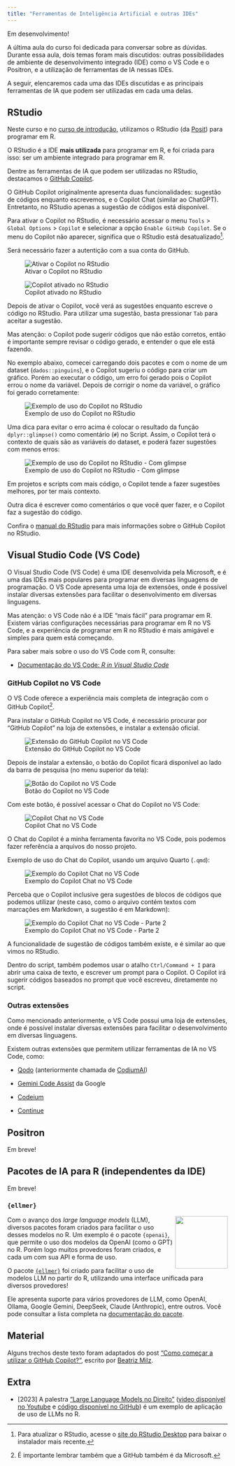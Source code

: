 ```yaml
---
title: "Ferramentas de Inteligência Artificial e outras IDEs"
---
```


::: {.callout-warning}

Em desenvolvimento!
:::



A última aula do curso foi dedicada para conversar sobre as dúvidas. Durante essa aula, dois temas foram mais discutidos: outras possibilidades de ambiente de desenvolvimento integrado (IDE) como o VS Code e o Positron, e a utilização de ferramentas de IA nessas IDEs.

A seguir, elencaremos cada uma das IDEs discutidas e as principais ferramentas de IA que podem ser utilizadas em cada uma delas.



## RStudio

Neste curso e no [curso de introdução](https://ipeadata-lab.github.io/curso_r_intro_202409/), utilizamos o RStudio (da [Posit](https://posit.co/)) para programar em R.

O RStudio é a IDE **mais utilizada** para programar em R, e foi criada para isso: ser um ambiente integrado para programar em R.

Dentre as ferramentas de IA que podem ser utilizadas no RStudio, destacamos o [GitHub Copilot](https://copilot.github.com/). 

O GitHub Copilot originalmente apresenta duas funcionalidades: sugestão de códigos enquanto escrevemos, e o Copilot Chat (similar ao ChatGPT). Entretanto, no RStudio apenas a sugestão de códigos está disponível.

Para ativar o Copilot no RStudio, é necessário acessar o menu `Tools` > `Global Options` > `Copilot` e selecionar a opção `Enable GitHub Copilot`. Se o menu do Copilot não aparecer, significa que o RStudio está desatualizado[^rstudio].

[^rstudio]: Para atualizar o RStudio, acesse o [site do RStudio Desktop](https://posit.co/download/rstudio-desktop/) para baixar o instalador mais recente.

Será necessário fazer a autentição com a sua conta do GitHub.


::: {layout-ncol=2}
![Ativar o Copilot no RStudio](images/rstudio-copilot-enable.png)

![Copilot ativado no RStudio](images/rstudio-copilot-enabled.png)
:::


Depois de ativar o Copilot, você verá as sugestões enquanto escreve o código no RStudio. Para utilizar uma sugestão, basta pressionar `Tab` para aceitar a sugestão. 

Mas atenção: o Copilot pode sugerir códigos que não estão corretos, então é importante sempre revisar o código gerado, e entender o que ele está fazendo.


No exemplo abaixo, comecei carregando dois pacotes e com o nome de um dataset (`dados::pinguins`), e o Copilot sugeriu o código para criar um gráfico. Porém ao executar o código, um erro foi gerado pois o Copilot errou o nome da variável. Depois de corrigir o nome da variável, o gráfico foi gerado corretamente: 

![Exemplo de uso do Copilot no RStudio](images/pinguins.gif)

Uma dica para evitar o erro acima é colocar o resultado da função `dplyr::glimpse()` como comentário (`#`) no Script. Assim, o Copilot terá o contexto de quais são as variáveis do dataset, e poderá fazer sugestões com menos erros:

![Exemplo de uso do Copilot no RStudio - Com glimpse](images/pinguins2.gif)

Em projetos e scripts com mais código, o Copilot tende a fazer sugestões melhores, por ter mais contexto.

Outra dica é escrever como comentários o que você quer fazer, e o Copilot faz a sugestão do código. 


Confira o [manual do RStudio](https://docs.posit.co/ide/user/ide/guide/tools/copilot.html) para mais informações sobre o GitHub Copilot no RStudio.


## Visual Studio Code (VS Code)

O Visual Studio Code (VS Code) é uma IDE desenvolvida pela Microsoft, e é uma das IDEs mais populares para programar em diversas linguagens de programação. O VS Code apresenta uma loja de extensões, onde é possível instalar diversas extensões para facilitar o desenvolvimento em diversas linguagens. 

Mas atenção: o VS Code não é a IDE "mais fácil" para programar em R. Existem várias configurações necessárias para programar em R no VS Code, e a experiência de programar em R no RStudio é mais amigável e simples para quem está começando.

Para saber mais sobre o uso do VS Code com R, consulte:

- [Documentação do VS Code: *R in Visual Studio Code*](https://code.visualstudio.com/docs/languages/r)



### GitHub Copilot no VS Code

O VS Code oferece a experiência mais completa de integração com o GitHub Copilot[^microsoft].

[^microsoft]: É importante lembrar também que a GitHub também é da Microsoft.

Para instalar o GitHub Copilot no VS Code, é necessário procurar por "GitHub Copilot" na loja de extensões, e instalar a extensão oficial.


![Extensão do GitHub Copilot no VS Code](images/vs-code-copilot-extension.png)

Depois de instalar a extensão, o botão do Copilot ficará disponível ao lado da barra de pesquisa (no menu superior da tela):

![Botão do Copilot no VS Code](images/vs-code-copilot-button.png) 

Com este botão, é possível acessar o Chat do Copilot no VS Code:

![Copilot Chat no VS Code](images/vs-code-chat.png)

O Chat do Copilot é a minha ferramenta favorita no VS Code, pois podemos fazer referência a arquivos do nosso projeto.

Exemplo de uso do Chat do Copilot, usando um arquivo Quarto (`.qmd`):


![Exemplo do Copilot Chat no VS Code](images/vs-code-chat-2.png)

Perceba que o Copilot inclusive gera sugestões de blocos de códigos que podemos utilizar (neste caso, como o arquivo contém textos com marcações em Markdown, a sugestão é em Markdown):

![Exemplo do Copilot Chat no VS Code - Parte 2](images/vs-code-chat-3.png)


A funcionalidade de sugestão de códigos também existe, e é similar ao que vimos no RStudio.

Dentro do script, também podemos usar o atalho `Ctrl/Command + I` para abrir uma caixa de texto, e escrever um prompt para o Copilot. O Copilot irá sugerir códigos baseados no prompt que você escreveu, diretamente no script.

### Outras extensões

Como mencionado anteriormente, o VS Code possui uma loja de extensões, onde é possível instalar diversas extensões para facilitar o desenvolvimento em diversas linguagens.

Existem outras extensões que permitem utilizar ferramentas de IA no VS Code, como:

- [Qodo](https://www.qodo.ai/) (anteriormente chamada de [CodiumAI](https://www.codium.ai/qodo))

- [Gemini Code Assist](https://blog.google/technology/developers/gemini-code-assist-free/) da Google

- [Codeium](https://codeium.com/vscode_tutorial)

- [Continue](https://docs.continue.dev/getting-started/overview)

## Positron

Em breve!


## Pacotes de IA para R (independentes da IDE)

Em breve!

### `{ellmer}`

<img src="images/logo-ellmer.png" class="img-rstudio" align="right" width="120px"/>


Com o avanço dos *large language models* (LLM), diversos pacotes foram criados para facilitar o uso desses modelos no R. Um exemplo é o pacote `{openai}`, que permite o uso dos modelos da OpenAI (como o GPT) no R. Porém logo muitos provedores foram criados, e cada um com sua API e forma de uso.

O pacote [`{ellmer}`](https://ellmer.tidyverse.org/) foi criado para facilitar o uso de modelos LLM no partir do R, utilizando uma interface unificada para diversos provedores!

Ele apresenta suporte para vários provedores de LLM, como OpenAI, Ollama, Google Gemini, DeepSeek, Claude (Anthropic), entre outros. Você pode consultar a lista completa na [documentação do pacote](https://ellmer.tidyverse.org/#providers).







## Material

Alguns trechos deste texto foram adaptados do post ["Como começar a utilizar o GitHub Copilot?"](https://beamilz.com/posts/2025-02-24-github-copilot-rstudio/pt/), escrito por [Beatriz Milz](https://beamilz.com/).

## Extra

- [2023] A palestra ["Large Language Models no Direito"](https://jtrecenti.github.io/slides/docs/gptjur/index.html#/title-slide) ([video disponível no Youtube](https://www.youtube.com/live/XaoUJkplDJM?feature=shared&t=470) e [código disponível no GitHub](https://github.com/jtrecenti/slides/tree/master/20230920-gptjur)) é um exemplo de aplicação de uso de LLMs no R.
